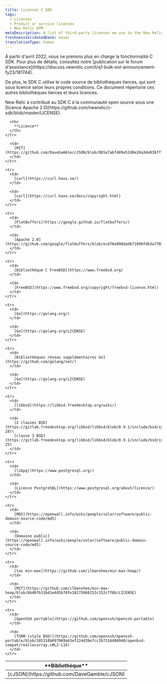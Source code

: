 ```yaml
---
title: Licences C SDK
tags:
  - Licenses
  - Product or service licenses
  - New Relic APM
metaDescription: A list of third-party licenses we use in the New Relic C SDK.
freshnessValidatedDate: never
translationType: human
---
```


<Callout variant="important" title="Avis de fin de vie">
  À partir d&apos;avril 2022, nous ne prenons plus en charge la fonctionnalité C SDK. Pour plus de détails, consultez notre [publication sur le forum d&apos;assistance](https://discuss.newrelic.com/t/q1-bulk-eol-announcement-fy23/181744).
</Callout>

De plus, le SDK C utilise le code source de bibliothèques tierces, qui sont sous licence selon leurs propres conditions. Ce document répertorie ces autres bibliothèques tierces et leurs licences.

<Callout variant="important">
  New Relic a contribué au SDK C à la communauté open source sous une [licence Apache 2.0](https://github.com/newrelic/c-sdk/blob/master/LICENSE).
</Callout>

<table>
  <thead>
    <tr>
      <th width={325}>
        **Bibliothèque**
      </th>

      <th>
        **Licence**
      </th>
    </tr>
  </thead>

  <tbody>
    <tr>
      <td>
        [cJSON](https://github.com/DaveGamble/cJSON)
      </td>

      <td>
        [MIT](https://github.com/DaveGamble/cJSON/blob/0b5a7abf489e52d0e20a3de03bfffd674142b900/LICENSE)
      </td>
    </tr>

    <tr>
      <td>
        [curl](https://curl.haxx.se/)
      </td>

      <td>
        [curl](https://curl.haxx.se/docs/copyright.html)
      </td>
    </tr>

    <tr>
      <td>
        [FlatBuffers](https://google.github.io/flatbuffers/)
      </td>

      <td>
        [Apache 2.0](https://github.com/google/flatbuffers/blob/ecd76e898dadb71096fdb3a7701a863c399de6c0/LICENSE.txt)
      </td>
    </tr>

    <tr>
      <td>
        [Bibliothèque C FreeBSD](https://www.freebsd.org)
      </td>

      <td>
        [FreeBSD](https://www.freebsd.org/copyright/freebsd-license.html)
      </td>
    </tr>

    <tr>
      <td>
        [Go](https://golang.org/)
      </td>

      <td>
        [Go](https://golang.org/LICENSE)
      </td>
    </tr>

    <tr>
      <td>
        [Bibliothèques réseau supplémentaires Go](https://github.com/golang/net/)
      </td>

      <td>
        [Go](https://golang.org/LICENSE)
      </td>
    </tr>

    <tr>
      <td>
        [libbsd](https://libbsd.freedesktop.org/wiki/)
      </td>

      <td>
        [2 clauses BSD](https://gitlab.freedesktop.org/libbsd/libbsd/blob/0.9.1/include/bsd/sys/tree.h#L5-28)\
        [clause 3 BSD](https://gitlab.freedesktop.org/libbsd/libbsd/blob/0.9.1/include/bsd/sys/cdefs.h#L1-25)
      </td>
    </tr>

    <tr>
      <td>
        [libpq](https://www.postgresql.org/)
      </td>

      <td>
        [Licence PostgreSQL](https://www.postgresql.org/about/licence/)
      </td>
    </tr>

    <tr>
      <td>
        [MD5](https://openwall.info/wiki/people/solar/software/public-domain-source-code/md5)
      </td>

      <td>
        [Domaine public](https://openwall.info/wiki/people/solar/software/public-domain-source-code/md5)
      </td>
    </tr>

    <tr>
      <td>
        [tas min-max](https://github.com/ilbanshee/min-max-heap/)
      </td>

      <td>
        [MIT](https://github.com/ilbanshee/min-max-heap/blob/6bd6fb31bd1e4d5b78fe18175968153c152c7f8b/LICENSE)
      </td>
    </tr>

    <tr>
      <td>
        [OpenSSH portable](https://github.com/openssh/openssh-portable)
      </td>

      <td>
        [TSRM (style BSD)](https://github.com/openssh/openssh-portable/blob/285310b897969a63ef224d39e7cc2b7316d86940/openbsd-compat/reallocarray.c#L2-L16)
      </td>
    </tr>
  </tbody>
</table>
